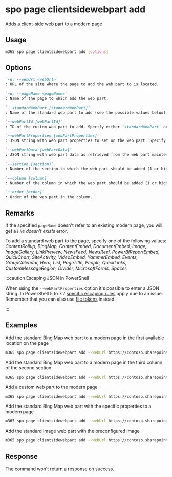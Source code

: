 
# spo page clientsidewebpart add

Adds a client-side web part to a modern page

## Usage

```sh
m365 spo page clientsidewebpart add [options]
```

## Options

```md definition-list
`-u, --webUrl <webUrl>`
: URL of the site where the page to add the web part to is located.

`-n, --pageName <pageName>`
: Name of the page to which add the web part.

`--standardWebPart [standardWebPart]`
: Name of the standard web part to add (see the possible values below). Specify either `standardWebPart` or `webPartId` but not both.

`--webPartId [webPartId]`
: ID of the custom web part to add. Specify either `standardWebPart` or `webPartId` but not both.

`--webPartProperties [webPartProperties]`
: JSON string with web part properties to set on the web part. Specify either `webPartProperties` or `webPartData` but not both.

`--webPartData [webPartData]`
: JSON string with web part data as retrieved from the web part maintenance mode. Specify either `webPartProperties` or `webPartData` but not both.

`--section [section]`
: Number of the section to which the web part should be added (1 or higher).

`--column [column]`
: Number of the column in which the web part should be added (1 or higher).

`--order [order]`
: Order of the web part in the column.
```

<Global />

## Remarks

If the specified `pageName` doesn't refer to an existing modern page, you will get a _File doesn't exists_ error.

To add a standard web part to the page, specify one of the following values: _ContentRollup, BingMap, ContentEmbed, DocumentEmbed, Image, ImageGallery, LinkPreview, NewsFeed, NewsReel, PowerBIReportEmbed, QuickChart, SiteActivity, VideoEmbed, YammerEmbed, Events, GroupCalendar, Hero, List, PageTitle, People, QuickLinks, CustomMessageRegion, Divider, MicrosoftForms, Spacer_.

:::caution Escaping JSON in PowerShell

When using the `--webPartProperties` option it's possible to enter a JSON string. In PowerShell 5 to 7.2 [specific escaping rules](./../../../user-guide/using-cli.mdx#escaping-double-quotes-in-powershell) apply due to an issue. Remember that you can also use [file tokens](./../../../user-guide/using-cli.mdx#passing-complex-content-into-cli-options) instead.

:::

## Examples

Add the standard Bing Map web part to a modern page in the first available location on the page

```sh
m365 spo page clientsidewebpart add --webUrl https://contoso.sharepoint.com/sites/a-team --pageName page.aspx --standardWebPart BingMap
```

Add the standard Bing Map web part to a modern page in the third column of the second section

```sh
m365 spo page clientsidewebpart add --webUrl https://contoso.sharepoint.com/sites/a-team --pageName page.aspx --standardWebPart BingMap --section 2 --column 3
```

Add a custom web part to the modern page

```sh
m365 spo page clientsidewebpart add --webUrl https://contoso.sharepoint.com/sites/a-team --pageName page.aspx --webPartId 3ede60d3-dc2c-438b-b5bf-cc40bb2351e1
```

Add the standard Bing Map web part with the specific properties to a modern page

```sh
m365 spo page clientsidewebpart add --webUrl https://contoso.sharepoint.com/sites/a-team --pageName page.aspx --standardWebPart BingMap --webPartProperties '{"Title":"Foo location"}'
```

Add the standard Image web part with the preconfigured image

```sh
m365 spo page clientsidewebpart add --webUrl https://contoso.sharepoint.com/sites/a-team --pageName page.aspx --standardWebPart Image --webPartData '{ "dataVersion": "1.8", "serverProcessedContent": {"htmlStrings":{},"searchablePlainTexts":{"captionText":""},"imageSources":{"imageSource":"/sites/team-a/SiteAssets/work-life-balance.png"},"links":{}}, "properties": {"imageSourceType":2,"altText":"a group of people on a beach","overlayText":"Work life balance","fileName":"48146-OFF12_Justice_01.png","siteId":"27664b85-067d-4be9-a7d7-89b2e804d09f","webId":"a7664b85-067d-4be9-a7d7-89b2e804d09f","listId":"37664b85-067d-4be9-a7d7-89b2e804d09f","uniqueId":"67664b85-067d-4be9-a7d7-89b2e804d09f","imgWidth":650,"imgHeight":433,"fixAspectRatio":false,"isOverlayTextEnabled":true}}'
```

## Response

The command won't return a response on success.
